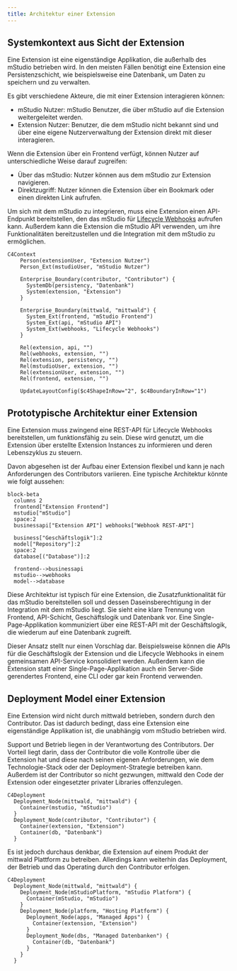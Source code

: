 ```yaml
---
title: Architektur einer Extension
---
```


## Systemkontext aus Sicht der Extension

Eine Extension ist eine eigenständige Applikation, die außerhalb des mStudio betrieben wird.
In den meisten Fällen benötigt eine Extension eine Persistenzschicht, wie beispielsweise eine Datenbank, um Daten zu speichern und zu verwalten.

Es gibt verschiedene Akteure, die mit einer Extension interagieren können:

- mStudio Nutzer: mStudio Benutzer, die über mStudio auf die Extension weitergeleitet werden.
- Extension Nutzer: Benutzer, die dem mStudio nicht bekannt sind und über eine eigene Nutzerverwaltung der Extension direkt mit dieser interagieren.

Wenn die Extension über ein Frontend verfügt, können Nutzer auf unterschiedliche Weise darauf zugreifen:

- Über das mStudio: Nutzer können aus dem mStudio zur Extension navigieren.
- Direktzugriff: Nutzer können die Extension über ein Bookmark oder einen direkten Link aufrufen.

Um sich mit dem mStudio zu integrieren, muss eine Extension einen API-Endpunkt bereitstellen, den das mStudio für [Lifecycle Webhooks](../concepts/lifecycle-webhooks) aufrufen kann.
Außerdem kann die Extension die mStudio API verwenden, um ihre Funktionalitäten bereitzustellen und die Integration mit dem mStudio zu ermöglichen.

```mermaid
C4Context
    Person(extensionUser, "Extension Nutzer")
    Person_Ext(mstudioUser, "mStudio Nutzer")

    Enterprise_Boundary(contributor, "Contributor") {
      SystemDb(persistency, "Datenbank")
      System(extension, "Extension")
    }

    Enterprise_Boundary(mittwald, "mittwald") {
      System_Ext(frontend, "mStudio Frontend")
      System_Ext(api, "mStudio API")
      System_Ext(webhooks, "Lifecycle Webhooks")
    }

    Rel(extension, api, "")
    Rel(webhooks, extension, "")
    Rel(extension, persistency, "")
    Rel(mstudioUser, extension, "")
    Rel(extensionUser, extension, "")
    Rel(frontend, extension, "")

    UpdateLayoutConfig($c4ShapeInRow="2", $c4BoundaryInRow="1")
```

## Prototypische Architektur einer Extension

Eine Extension muss zwingend eine REST-API für Lifecycle Webhooks bereitstellen, um funktionsfähig zu sein.
Diese wird genutzt, um die Extension über erstellte Extension Instances zu informieren und deren Lebenszyklus zu steuern.

Davon abgesehen ist der Aufbau einer Extension flexibel und kann je nach Anforderungen des Contributors variieren.
Eine typische Architektur könnte wie folgt aussehen:

```mermaid
block-beta
  columns 2
  frontend["Extension Frontend"]
  mstudio["mStudio"]
  space:2
  businessapi["Extension API"] webhooks["Webhook REST-API"]

  business["Geschäftslogik"]:2
  model["Repository"]:2
  space:2
  database[("Database")]:2

  frontend-->businessapi
  mstudio-->webhooks
  model-->database
```

Diese Architektur ist typisch für eine Extension, die Zusatzfunktionalität für das mStudio bereitstellen soll
und dessen Daseinsberechtigung in der Integration mit dem mStudio liegt.
Sie sieht eine klare Trennung von Frontend, API-Schicht, Geschäftslogik und Datenbank vor.
Eine Single-Page-Applikation kommuniziert über eine REST-API mit der Geschäftslogik, die wiederum auf eine Datenbank zugreift.

Dieser Ansatz stellt nur einen Vorschlag dar.
Beispielsweise können die APIs für die Geschäftslogik der Extension und die Lifecycle Webhooks in einem gemeinsamen API-Service konsolidiert werden.
Außerdem kann die Extension statt einer Single-Page-Applikation
auch ein Server-Side gerendertes Frontend, eine CLI oder gar kein Frontend verwenden.

## Deployment Model einer Extension

Eine Extension wird nicht durch mittwald betrieben, sondern durch den Contributor.
Das ist dadurch bedingt, dass eine Extension eine eigenständige Applikation ist, die unabhängig vom mStudio betrieben wird.

Support und Betrieb liegen in der Verantwortung des Contributors.
Der Vorteil liegt darin, dass der Contributor die volle Kontrolle über die Extension hat
und diese nach seinen eigenen Anforderungen, wie dem Technologie-Stack oder der Deployment-Strategie betreiben kann.
Außerdem ist der Contributor so nicht gezwungen, mittwald den Code der Extension oder eingesetzter privater Libraries offenzulegen.

```mermaid
C4Deployment
  Deployment_Node(mittwald, "mittwald") {
    Container(mstudio, "mStudio")
  }
  Deployment_Node(contributor, "Contributor") {
    Container(extension, "Extension")
    Container(db, "Datenbank")
  }
```

Es ist jedoch durchaus denkbar, die Extension auf einem Produkt der mittwald Plattform zu betreiben.
Allerdings kann weiterhin  das Deployment, der Betrieb und das Operating durch den Contributor erfolgen.

```mermaid
C4Deployment
  Deployment_Node(mittwald, "mittwald") {
    Deployment_Node(mStudioPlatform, "mStudio Platform") {
      Container(mStudio, "mStudio")
    }
    Deployment_Node(platform, "Hosting Platform") {
      Deployment_Node(apps, "Managed Apps") {
        Container(extension, "Extension")
      }
      Deployment_Node(dbs, "Managed Datenbanken") {
        Container(db, "Datenbank")
      }
    }
  }
```
